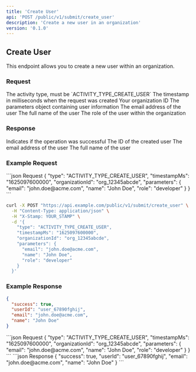 ```yaml
---
title: 'Create User'
api: 'POST /public/v1/submit/create_user'
description: 'Create a new user in an organization'
version: '0.1.0'
---
```


## Create User

This endpoint allows you to create a new user within an organization.

### Request

<ParamField body="type" type="string" required>
  The activity type, must be `ACTIVITY_TYPE_CREATE_USER`
</ParamField>

<ParamField body="timestampMs" type="string" required>
  The timestamp in milliseconds when the request was created
</ParamField>

<ParamField body="organizationId" type="string" required>
  Your organization ID
</ParamField>

<ParamField body="parameters" type="object" required>
  The parameters object containing user information
</ParamField>

<ParamField body="parameters.email" type="string" required>
  The email address of the user
</ParamField>

<ParamField body="parameters.name" type="string" required>
  The full name of the user
</ParamField>

<ParamField body="parameters.role" type="string">
  The role of the user within the organization
</ParamField>

### Response

<ResponseField name="success" type="boolean">
  Indicates if the operation was successful
</ResponseField>

<ResponseField name="userId" type="string">
  The ID of the created user
</ResponseField>

<ResponseField name="email" type="string">
  The email address of the user
</ResponseField>

<ResponseField name="name" type="string">
  The full name of the user
</ResponseField>

### Example Request

<CodeGroup>
```json Request
{
  "type": "ACTIVITY_TYPE_CREATE_USER",
  "timestampMs": "1625097600000",
  "organizationId": "org_12345abcde",
  "parameters": {
    "email": "john.doe@acme.com",
    "name": "John Doe",
    "role": "developer"
  }
}
```

```bash cURL
curl -X POST "https://api.example.com/public/v1/submit/create_user" \
  -H "Content-Type: application/json" \
  -H "X-Stamp: YOUR_STAMP" \
  -d '{
    "type": "ACTIVITY_TYPE_CREATE_USER",
    "timestampMs": "1625097600000",
    "organizationId": "org_12345abcde",
    "parameters": {
      "email": "john.doe@acme.com",
      "name": "John Doe",
      "role": "developer"
    }
  }'
```
</CodeGroup>

### Example Response

```json
{
  "success": true,
  "userId": "user_67890fghij",
  "email": "john.doe@acme.com",
  "name": "John Doe"
}
```

<RequestExample>
```json Request
{
  "type": "ACTIVITY_TYPE_CREATE_USER",
  "timestampMs": "1625097600000",
  "organizationId": "org_12345abcde",
  "parameters": {
    "email": "john.doe@acme.com",
    "name": "John Doe",
    "role": "developer"
  }
}
```
</RequestExample>

<ResponseExample>
```json Response
{
  "success": true,
  "userId": "user_67890fghij",
  "email": "john.doe@acme.com",
  "name": "John Doe"
}
```
</ResponseExample>
